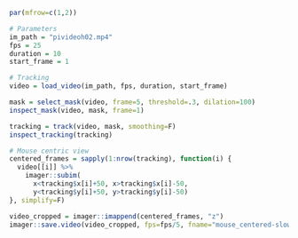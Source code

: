 ```r
par(mfrow=c(1,2))

# Parameters
im_path = "pivideoh02.mp4"
fps = 25
duration = 10
start_frame = 1

# Tracking
video = load_video(im_path, fps, duration, start_frame)

mask = select_mask(video, frame=5, threshold=.3, dilation=100)
inspect_mask(video, mask, frame=1)

tracking = track(video, mask, smoothing=F)
inspect_tracking(tracking)

# Mouse centric view
centered_frames = sapply(1:nrow(tracking), function(i) {
  video[[i]] %>%
    imager::subim(
      x<tracking$x[i]+50, x>tracking$x[i]-50,
      y<tracking$y[i]+50, y>tracking$y[i]-50)
}, simplify=F)

video_cropped = imager::imappend(centered_frames, "z")
imager::save.video(video_cropped, fps=fps/5, fname="mouse_centered-slow.mp4")
```


